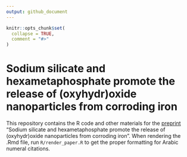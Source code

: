 ```yaml
---
output: github_document
---
```


<!-- README.md is generated from README.Rmd. Please edit that file -->

```r
knitr::opts_chunk$set(
  collapse = TRUE,
  comment = "#>"
)
```

# Sodium silicate and hexametaphosphate promote the release of (oxyhydr)oxide nanoparticles from corroding iron  

This repository contains the R code and other materials for the [preprint](https://doi.org/10.26434/chemrxiv-2022-rtzqm) "Sodium silicate and hexametaphosphate promote the release of (oxyhydr)oxide nanoparticles from corroding iron". When rendering the .Rmd file, run `R/render_paper.R` to get the proper formatting for Arabic numeral citations.